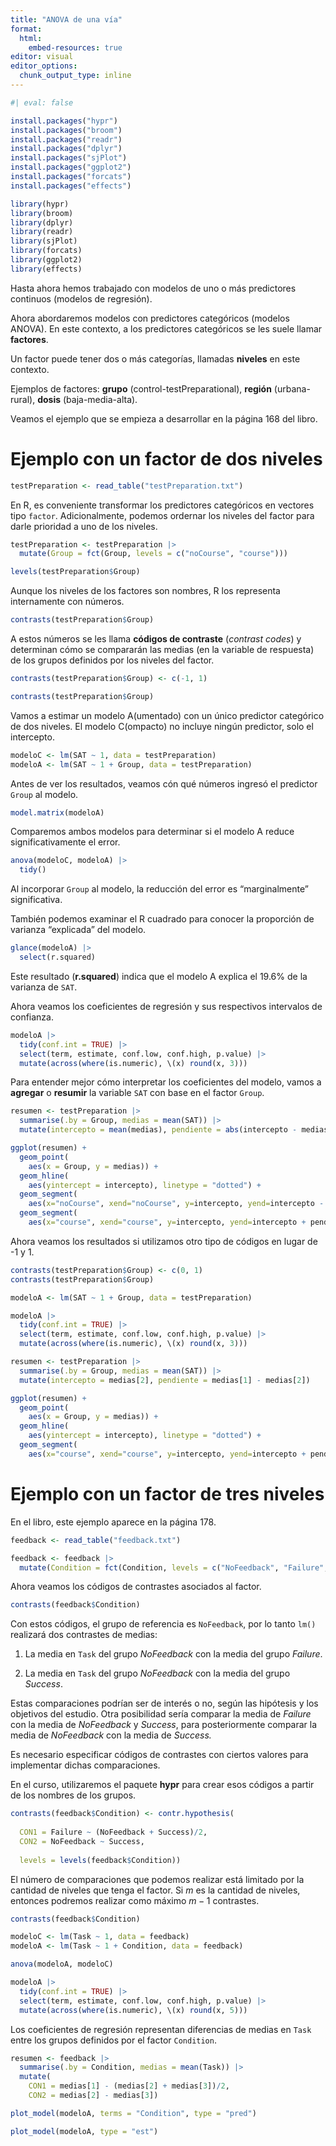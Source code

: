 ```yaml
---
title: "ANOVA de una vía"
format: 
  html:
    embed-resources: true
editor: visual
editor_options: 
  chunk_output_type: inline
---
```


```r
#| eval: false

install.packages("hypr")
install.packages("broom")
install.packages("readr")
install.packages("dplyr")
install.packages("sjPlot")
install.packages("ggplot2")
install.packages("forcats")
install.packages("effects")
```

```r

library(hypr)
library(broom)
library(dplyr)
library(readr)
library(sjPlot)
library(forcats)
library(ggplot2)
library(effects)
```

Hasta ahora hemos trabajado con modelos de uno o más predictores continuos (modelos de regresión).

Ahora abordaremos modelos con predictores categóricos (modelos ANOVA). En este contexto, a los predictores categóricos se les suele llamar **factores**.

Un factor puede tener dos o más categorías, llamadas **niveles** en este contexto.

Ejemplos de factores: **grupo** (control-testPreparational), **región** (urbana-rural), **dosis** (baja-media-alta).

Veamos el ejemplo que se empieza a desarrollar en la página 168 del libro.

# Ejemplo con un factor de dos niveles

```r
testPreparation <- read_table("testPreparation.txt")
```

En R, es conveniente transformar los predictores categóricos en vectores tipo `factor`. Adicionalmente, podemos ordernar los niveles del factor para darle prioridad a uno de los niveles.

```r
testPreparation <- testPreparation |>
  mutate(Group = fct(Group, levels = c("noCourse", "course")))
```

```r
levels(testPreparation$Group)
```

Aunque los niveles de los factores son nombres, R los representa internamente con números.

```r
contrasts(testPreparation$Group)
```

A estos números se les llama **códigos de contraste** (*contrast codes*) y determinan cómo se compararán las medias (en la variable de respuesta) de los grupos definidos por los niveles del factor.

```r
contrasts(testPreparation$Group) <- c(-1, 1)
```

```r
contrasts(testPreparation$Group)
```

Vamos a estimar un modelo A(umentado) con un único predictor categórico de dos niveles. El modelo C(ompacto) no incluye ningún predictor, solo el intercepto.

```r
modeloC <- lm(SAT ~ 1, data = testPreparation)
modeloA <- lm(SAT ~ 1 + Group, data = testPreparation)
```

Antes de ver los resultados, veamos cón qué números ingresó el predictor `Group` al modelo.

```r
model.matrix(modeloA)
```

Comparemos ambos modelos para determinar si el modelo A reduce significativamente el error.

```r
anova(modeloC, modeloA) |>
  tidy()
```

Al incorporar `Group` al modelo, la reducción del error es "marginalmente" significativa.

También podemos examinar el R cuadrado para conocer la proporción de varianza "explicada" del modelo.

```r
glance(modeloA) |>
  select(r.squared)
```

Este resultado (**r.squared**) indica que el modelo A explica el 19.6% de la varianza de `SAT`.

Ahora veamos los coeficientes de regresión y sus respectivos intervalos de confianza.

```r
modeloA |>
  tidy(conf.int = TRUE) |>
  select(term, estimate, conf.low, conf.high, p.value) |>
  mutate(across(where(is.numeric), \(x) round(x, 3)))
```

Para entender mejor cómo interpretar los coeficientes del modelo, vamos a **agregar** o **resumir** la variable `SAT` con base en el factor `Group`.

```r
resumen <- testPreparation |>
  summarise(.by = Group, medias = mean(SAT)) |>
  mutate(intercepto = mean(medias), pendiente = abs(intercepto - medias))
```

```r
ggplot(resumen) +
  geom_point(
    aes(x = Group, y = medias)) +
  geom_hline(
    aes(yintercept = intercepto), linetype = "dotted") +
  geom_segment(
    aes(x="noCourse", xend="noCourse", y=intercepto, yend=intercepto - pendiente)) +
  geom_segment(
    aes(x="course", xend="course", y=intercepto, yend=intercepto + pendiente))
```

Ahora veamos los resultados si utilizamos otro tipo de códigos en lugar de -1 y 1.

```r
contrasts(testPreparation$Group) <- c(0, 1)
contrasts(testPreparation$Group)
```

```r
modeloA <- lm(SAT ~ 1 + Group, data = testPreparation)
```

```r
modeloA |>
  tidy(conf.int = TRUE) |>
  select(term, estimate, conf.low, conf.high, p.value) |>
  mutate(across(where(is.numeric), \(x) round(x, 3)))
```

```r
resumen <- testPreparation |>
  summarise(.by = Group, medias = mean(SAT)) |>
  mutate(intercepto = medias[2], pendiente = medias[1] - medias[2])
```

```r
ggplot(resumen) +
  geom_point(
    aes(x = Group, y = medias)) +
  geom_hline(
    aes(yintercept = intercepto), linetype = "dotted") +
  geom_segment(
    aes(x="course", xend="course", y=intercepto, yend=intercepto + pendiente))
```

# Ejemplo con un factor de tres niveles

En el libro, este ejemplo aparece en la página 178.

```r
feedback <- read_table("feedback.txt")
```

```r
feedback <- feedback |>
  mutate(Condition = fct(Condition, levels = c("NoFeedback", "Failure", "Success")))
```

Ahora veamos los códigos de contrastes asociados al factor.

```r
contrasts(feedback$Condition)
```

Con estos códigos, el grupo de referencia es `NoFeedback`, por lo tanto `lm()` realizará dos contrastes de medias:

1.  La media en `Task` del grupo *NoFeedback* con la media del grupo *Failure*.

2.  La media en `Task` del grupo *NoFeedback* con la media del grupo *Success*.

Estas comparaciones podrían ser de interés o no, según las hipótesis y los objetivos del estudio. Otra posibilidad sería comparar la media de *Failure* con la media de *NoFeedback* y *Success*, para posteriormente comparar la media de *NoFeedback* con la media de *Success.*

Es necesario especificar códigos de contrastes con ciertos valores para implementar dichas comparaciones.

En el curso, utilizaremos el paquete **hypr** para crear esos códigos a partir de los nombres de los grupos.

```r
contrasts(feedback$Condition) <- contr.hypothesis(
  
  CON1 = Failure ~ (NoFeedback + Success)/2, 
  CON2 = NoFeedback ~ Success,
  
  levels = levels(feedback$Condition))
```

El número de comparaciones que podemos realizar está limitado por la cantidad de niveles que tenga el factor. Si $m$ es la cantidad de niveles, entonces podremos realizar como máximo $m-1$ contrastes.

```r
contrasts(feedback$Condition)
```

```r
modeloC <- lm(Task ~ 1, data = feedback)
modeloA <- lm(Task ~ 1 + Condition, data = feedback)
```

```r
anova(modeloA, modeloC)
```

```r
modeloA |>
  tidy(conf.int = TRUE) |>
  select(term, estimate, conf.low, conf.high, p.value) |>
  mutate(across(where(is.numeric), \(x) round(x, 5)))
```

Los coeficientes de regresión representan diferencias de medias en `Task` entre los grupos definidos por el factor `Condition`.

```r
resumen <- feedback |>
  summarise(.by = Condition, medias = mean(Task)) |>
  mutate(
    CON1 = medias[1] - (medias[2] + medias[3])/2,
    CON2 = medias[2] - medias[3])
```

```r
plot_model(modeloA, terms = "Condition", type = "pred")
```

```r
plot_model(modeloA, type = "est")
```

